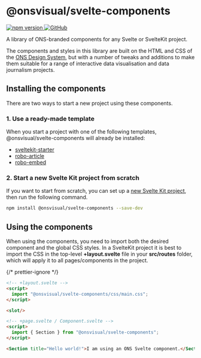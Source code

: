 
<Meta title="Introduction" />

# @onsvisual/svelte-components

<p>
  <a href="https://www.npmjs.com/package/@onsvisual/svelte-components">
    <img
      src="https://badge.fury.io/js/@onsvisual%2Fsvelte-components.svg"
      alt="npm version"
      style={{ display: "inline-block", margin: "0 5px 0 0" }}
    />
  </a>
  <a href="https://github.com/onsvisual/svelte-components">
    <img
      src="https://badgen.net/badge/icon/GitHub?icon=github&label"
      alt="GitHub"
      style={{ display: "inline-block", margin: "0 5px 0 0" }}
    />
  </a>
</p>

A library of ONS-branded components for any Svelte or SvelteKit project.

The components and styles in this library are built on the HTML and CSS of the [ONS Design System](https://service-manual.ons.gov.uk/design-system/), but with a number of tweaks and additions to make them suitable for a range of interactive data visualisation and data journalism projects.

## Installing the components

There are two ways to start a new project using these components.

### 1. Use a ready-made template

When you start a project with one of the following templates, @onsvisual/svelte-components will already be installed:

- [sveltekit-starter](https://github.com/ONSvisual/sveltekit-starter)
- [robo-article](https://github.com/ONSvisual/robo-article)
- [robo-embed](https://github.com/ONSvisual/robo-embed)

### 2. Start a new Svelte Kit project from scratch

If you want to start from scratch, you can set up a [new Svelte Kit project](https://kit.svelte.dev/docs/creating-a-project), then run the following command.

```bash
npm install @onsvisual/svelte-components --save-dev
```

## Using the components

When using the components, you need to import both the desired component and the global CSS styles. In a SvelteKit project it is best to import the CSS in the top-level **+layout.svelte** file in your **src/routes** folder, which will apply it to all pages/components in the project.

{/* prettier-ignore */}
```html
<!-- +layout.svelte -->
<script>
  import "@onsvisual/svelte-components/css/main.css";
</script>

<slot/>

<!-- +page.svelte / Component.svelte -->
<script>
  import { Section } from "@onsvisual/svelte-components";
</script>

<Section title="Hello world!">I am using an ONS Svelte component.</Section>
```